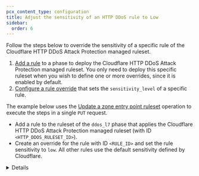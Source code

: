 ```yaml
---
pcx_content_type: configuration
title: Adjust the sensitivity of an HTTP DDoS rule to Low
sidebar:
  order: 6
---
```



Follow the steps below to override the sensitivity of a specific rule of the Cloudflare HTTP DDoS Attack Protection managed ruleset.

1. [Add a rule](/ruleset-engine/basic-operations/deploy-rulesets/) to a phase to deploy the Cloudflare HTTP DDoS Attack Protection managed ruleset. You only need to deploy this specific ruleset when you wish to define one or more overrides, since it is enabled by default.
2. [Configure a rule override](/ruleset-engine/managed-rulesets/override-managed-ruleset/) that sets the `sensitivity_level` of a specific rule.

The example below uses the [Update a zone entry point ruleset](/ruleset-engine/rulesets-api/update/) operation to execute the steps in a single `PUT` request.

- Add a rule to the ruleset of the `ddos_l7` phase that applies the Cloudflare HTTP DDoS Attack Protection managed ruleset (with ID `<HTTP_DDOS_RULESET_ID>`).
- Create an override for the rule with ID `<RULE_ID>` and set the rule sensitivity to `low`. All other rules use the default sensitivity defined by Cloudflare.

<Details header="Example: Use an override to set the sensitivity of an HTTP DDoS rule at the zone level">

```bash
curl --request PUT \
https://api.cloudflare.com/client/v4/zones/{zone_id}/rulesets/phases/ddos_l7/entrypoint \
--header "Authorization: Bearer <API_TOKEN>" \
--header "Content-Type: application/json" \
--data '{
  "rules": [
    {
      "action": "execute",
      "expression": "true",
      "action_parameters": {
        "id": "<HTTP_DDOS_RULESET_ID>",
        "overrides": {
          "rules": [
            {
              "id": "<RULE_ID>",
              "sensitivity_level": "low"
            }
          ]
        }
      }
    }
  ]
}'
```

</Details>
